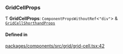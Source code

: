 ### GridCellProps

Ƭ **GridCellProps**: `ComponentPropsWithoutRef`\<`"div"`\> & [`GridCellShorthandProps`](interfaces/GridCellShorthandProps.md)

#### Defined in

[packages/components/src/grid/grid-cell.tsx:42](https://github.com/vtex/shoreline/blob/8e177fa6d/packages/components/src/grid/grid-cell.tsx#L42)
